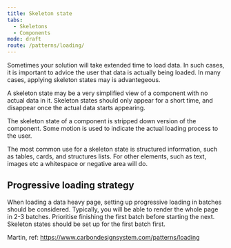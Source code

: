 ```yaml
---
title: Skeleton state
tabs:
  - Skeletons
  - Components
mode: draft
route: /patterns/loading/
---
```


Sometimes your solution will take extended time to load data. In such cases, it is important to advice the user that data is actually being loaded. In many cases, applying skeleton states may is advantegeous.

A skeleton state may be a very simplified view of a component with no actual data in it. Skeleton states should only appear for a short time, and disappear once the actual data starts appearing.

The skeleton state of a component is stripped down version of the component. Some motion is used to indicate the actual loading process to the user.

The most common use for a skeleton state is structured information, such as tables, cards, and structures lists. For other elements, such as text, images etc a whitespace or negative area will do.

## Progressive loading strategy

When loading a data heavy page, setting up progressive loading in batches should be considered. Typically, you will be able to render the whole page in 2-3 batches. Prioritise finishing the first batch before starting the next. Skeleton states should be set up for the first batch first.

Martin, ref: https://www.carbondesignsystem.com/patterns/loading
